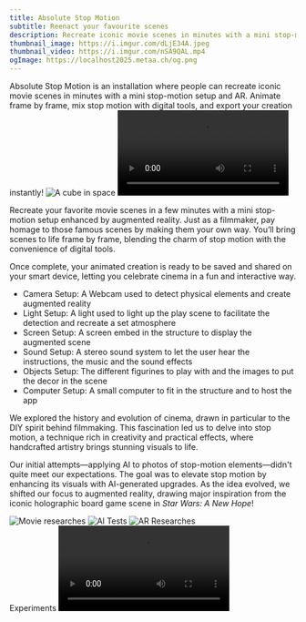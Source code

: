 ```yaml
---
title: Absolute Stop Motion
subtitle: Reenact your favourite scenes
description: Recreate iconic movie scenes in minutes with a mini stop-motion setup and AR. Animate frame by frame, mix stop motion with digital tools, and export your creation instantly!
thumbnail_image: https://i.imgur.com/dLjE34A.jpeg
thumbnail_video: https://i.imgur.com/nSA9QAL.mp4
ogImage: https://localhost2025.metaa.ch/og.png
---
```



<Vimeo vimeoID="1019560381" />
<Container>
  <BigText>
    Absolute Stop Motion is an installation where people can recreate iconic movie scenes in minutes with a mini stop-motion setup and AR. Animate frame by frame, mix stop motion with digital tools, and export your creation instantly!
  </BigText>
</Container>

<Grid cols="2">
  <Image src="https://i.imgur.com/dLjE34A.jpeg" alt="A cube in space" />
  <Video src="https://i.imgur.com/nSA9QAL.mp4" />
</Grid>

<Section title="Description">

Recreate your favorite movie scenes in a few minutes with a mini stop-motion setup enhanced by augmented reality. Just as a filmmaker, pay homage to those famous scenes by making them your own way. You’ll bring scenes to life frame by frame, blending the charm of stop motion with the convenience of digital tools.

Once complete, your animated creation is ready to be saved and shared on your smart device, letting you celebrate cinema in a fun and interactive way.

</Section>

<Section title="Technical Materials">

- Camera Setup: A Webcam used to detect physical elements and create augmented reality
- Light Setup: A light used to light up the play scene to facilitate the detection and recreate a set atmosphere
- Screen Setup: A screen embed in the structure to display the augmented scene
- Sound Setup: A stereo sound system to let the user hear the instructions, the music and the sound effects
- Objects Setup: The different figurines to play with and the images to put the decor in the scene
- Computer Setup: A small computer to fit in the structure and to host the app

</Section>

<Section title="Field Observations">

We explored the history and evolution of cinema, drawn in particular to the DIY spirit behind filmmaking. This fascination led us to delve into stop motion, a technique rich in creativity and practical effects, where handcrafted artistry brings stunning visuals to life.

Our initial attempts—applying AI to photos of stop-motion elements—didn't quite meet our expectations. The goal was to elevate stop motion by enhancing its visuals with AI-generated upgrades. As the idea evolved, we shifted our focus to augmented reality, drawing major inspiration from the iconic holographic board game scene in *Star Wars: A New Hope*!

<Grid cols="3">
  <Image src="https://imgur.com/undefined" alt="Movie researches" />
  <Image src="https://imgur.com/tG2DHlk" alt="AI Tests" />
  <Image src="https://imgur.com/undefined" alt="AR Researches" />
</Grid>

</Section>

<Container>
<Heading classes="tib-rp mb-4">Experiments</Heading>

<Grid cols={4}>
  <Video src="https://i.imgur.com/nSA9QAL.mp4" />
  <Video src="https://i.imgur.com/nSA9QAL.mp4" />
  <Video src="https://i.imgur.com/nSA9QAL.mp4" />
  <Video src="https://i.imgur.com/nSA9QAL.mp4" />
  <Video src="https://i.imgur.com/nSA9QAL.mp4" />
  <Video src="https://i.imgur.com/nSA9QAL.mp4" />
  <Video src="https://i.imgur.com/nSA9QAL.mp4" />
  <Video src="https://i.imgur.com/nSA9QAL.mp4" />
</Grid>

</Container>
